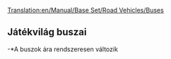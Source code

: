 [[Translation:en/Manual/Base Set/Road Vehicles/Buses]]
{{hu/Navbox Közúti járművek}}
{{hu/Közúti járművek|name     = MPS királyi busz
  |img      = Bus-MPS Regal.png
  |price    = £4,920 ($9,840)
  |speed    = 56 km/h (35 mph)
  |annual   = £426 ($852)
  |designed = 1929
  |life     = 12
  |capacity = 31 [[hu/Manual/Base Set/Cargos/Utasok|utas]]
}}
{{hu/Közúti járművek|name     = Hereford leopárd busz
  |img      = Bus-Hereford Leopard.png
  |price    = £5,740 ($11,480) 
  |speed    = 88 km/h (55 mph)
  |annual   = £600 ($1,200)
  |designed = 1964
  |life     = 15
  |capacity = 35 [[hu/Manual/Base Set/Cargos/Utasok|utas]]
}}
{{hu/Közúti járművek|name     = Foster busz
  |img      = Bus-foster.png
  |price    = £6,150 ($12,300) 
  |speed    = 112 km/h (70 mph)
  |annual   = £834 ($1,668)
  |designed = 1986
  |life     = 15
  |capacity = 37 [[hu/Manual/Base Set/Cargos/Utasok|utas]]
}}
{{hu/Közúti járművek|name     = Foster MkII szuperbusz
  |img      = Bus-Foster MkII Superbus.png
  |price    = £6,560 ($13,120) 
  |speed    = 127 km/h (79 mph)
  |annual   = £1,125 ($2,250)
  |designed = 2008
  |life     = 15
  |capacity = 40 [[hu/Manual/Base Set/Cargos/Utasok|utas]]
}}

==Játékvilág buszai==
{{hu/Közúti járművek|name     = Cammogó MkI busz
  |img      = Ploddyphut_MkI_Bus.png
  |price    = *£4,920 
  |speed    = 56 km/h 
  |annual   = £426 
  |designed = 1945
  |life     = 15
  |capacity = 30 [[hu/Manual/Base Set/Cargos/Utasok|utas]]
}}
{{hu/Közúti járművek|name     = Cammogó MkII busz
  |img      = Ploddyphut_MkII_Bus.png
  |price    = *£5,740 
  |speed    = 96 km/h 
  |annual   = £804 
  |designed = 1972
  |life     = 15
  |capacity = 35 [[hu/Manual/Base Set/Cargos/Utasok|utas]]
}}
{{hu/Közúti járművek|name     = Cammogó MkIII busz
  |img      = Ploddyphut_MkIII_Bus.png
  |price    = *£6,560
  |speed    = 120 km/h 
  |annual   = £1,125 
  |designed = 2010
  |life     = 15
  |capacity = 38 [[hu/Manual/Base Set/Cargos/Utasok|utas]]
}}
-*A buszok ára rendszeresen változik